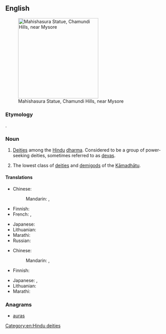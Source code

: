 ==English==
{{wikipedia}}
[[Image:Mahishaasura.jpg|thumb|250px| Mahishasura Statue, Chamundi Hills, near Mysore]]

===Etymology===
{{etyl|sa}} {{term|sc=Deva|असुर|tr=ásura|lang=sa}}.

===Noun===
{{en-noun}}

# {{Hinduism}} [[deity|Deities]] among the [[Hindu]] [[dharma]]. Considered to be a group of power-seeking deities, sometimes referred to as [[deva]]s.
# {{Buddhism}} The lowest class of [[deity|deities]] and [[demigod]]s of the [[Kāmadhātu]].

====Translations====
{{trans-top|Asura in Hinduism}}
* Chinese:
*: Mandarin: {{t-|cmn|阿修羅|sc=Hani}}, {{t-|cmn|阿修罗|tr=āxiūluo|sc=Hani}}
* Finnish: {{t-|fi|Asura}}
* French: {{t|fr|açoura}},  {{t-|fr|asura}}
{{trans-mid}}
* Japanese: {{t|ja|アスラ|tr=asura}}
* Lithuanian: {{t-|lt|Asura|f|xs=Lithuanian}}
* Marathi: {{t|mr|असुर|tr=asura|sc=Deva}}
* Russian: {{t|ru|асура|tr=asura}}
{{trans-bottom}}

{{trans-top|Asura in Buddhism}}
* Chinese:
*: Mandarin: {{t-|cmn|阿修羅|sc=Hani}}, {{t-|cmn|阿修罗|tr=āxiūluo|sc=Hani}}
* Finnish: {{t-|fi|Asura}}
{{trans-mid}}
* Japanese: {{t-|ja|阿修羅|tr=[[あしゅら]]}}, {{t-|ja|ashura}}
* Lithuanian: {{t-|lt|Asura|f|xs=Lithuanian}}
* Marathi: {{t|mr|असुर|tr=asura|sc=Deva}}
{{trans-bottom}}

===Anagrams===
* [[auras#English|auras]]

[[Category:en:Hindu deities]]